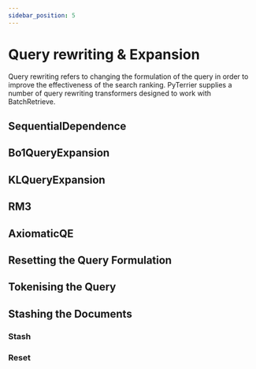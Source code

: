 ```yaml
---
sidebar_position: 5
---
```



# Query rewriting & Expansion

Query rewriting refers to changing the formulation of the query in order to improve the effectiveness of the search ranking. 
PyTerrier supplies a number of query rewriting transformers designed to work with BatchRetrieve.

## SequentialDependence

<InteractiveFeature 
    apiUrl='http://localhost:8080/rewrite/sequential-dependence'
/>

## Bo1QueryExpansion

<InteractiveFeature  
    apiUrl='http://localhost:8080/rewrite/bo1'
/>

## KLQueryExpansion

<InteractiveFeature  
    apiUrl='http://localhost:8080/rewrite/kl'
/>

## RM3

<InteractiveFeature 
    apiUrl='http://localhost:8080/rewrite/rm3'
/>

## AxiomaticQE

<InteractiveFeature 
    apiUrl='http://localhost:8080/rewrite/axiomatic'
/>

## Resetting the Query Formulation

<InteractiveFeature 
    apiUrl='http://localhost:8080/rewrite/reset'
/>

## Tokenising the Query

<InteractiveFeature 
    apiUrl='http://localhost:8080/rewrite/tokenise'
/>

## Stashing the Documents

### Stash
<InteractiveFeature 
    apiUrl='http://localhost:8080/rewrite/stash'
/>
### Reset
<InteractiveFeature 
    apiUrl='http://localhost:8080/rewrite/reset-stash'
/>
